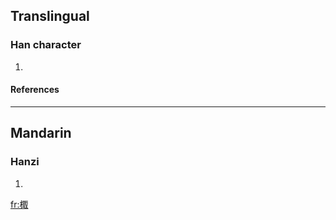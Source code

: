 ==Translingual==
===Han character===
{{Han char|rn=75|rad=木|as=08|sn=12|four=4794<sub>0</sub>|canj=木尸十水 (DSJE)}}
# {{defn|Han|sort=木08}}
====References====
{{Han ref|kx=0535.010|dkj=14990|dj=0922.200|hdz=21224.070|uh=68F7|ud=26871|bh=D9B4|bd=55732}}

----
==Mandarin==
===Hanzi===
{{cmn-hanzi|pin=[[zōu]] ([[zou1]])|wg=tsou<sup>1</sup>}}
# {{defn|Mandarin}}

[[fr:棷]]